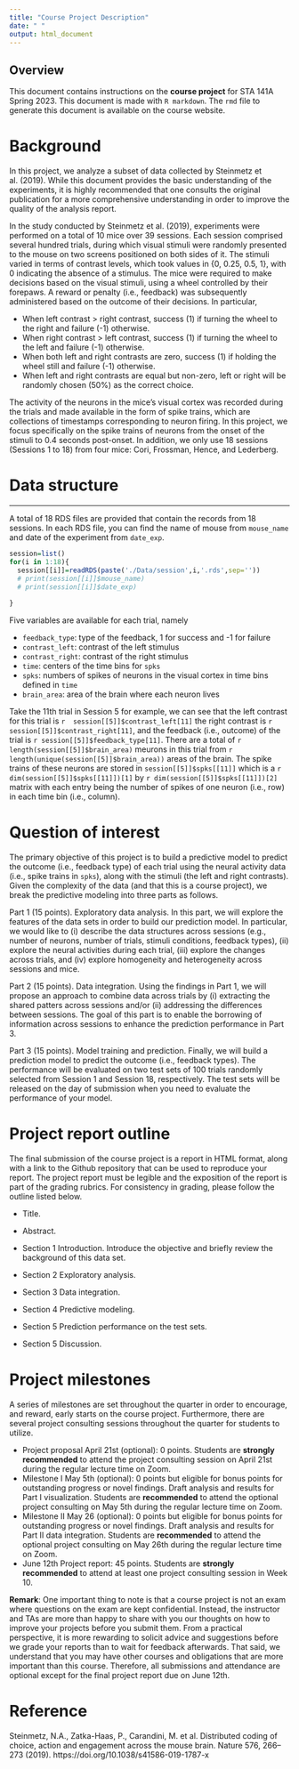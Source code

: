 ---
title: "Course Project Description"
date: " "
output: html_document
---

## Overview

This document contains instructions on the **course project** for STA 141A Spring 2023. This document is made with `R markdown`. The `rmd` file to generate this document is available on the course website. 

# Background


In this project, we analyze a subset of data collected by Steinmetz et al. (2019). While this document provides the basic understanding of the experiments, it is highly recommended that one consults the original publication for a more comprehensive understanding in order to improve the quality of the analysis report.


In the study conducted by Steinmetz et al. (2019), experiments were performed on a total of 10 mice over 39 sessions. Each session comprised several hundred trials, during which visual stimuli were randomly presented to the mouse on two screens positioned on both sides of it. The stimuli varied in terms of contrast levels, which took values in {0, 0.25, 0.5, 1}, with 0 indicating the absence of a stimulus. The mice were required to make decisions based on the visual stimuli, using a wheel controlled by their forepaws. A reward or penalty (i.e., feedback) was subsequently administered based on the outcome of their decisions. In particular, 

- When left contrast > right contrast, success (1) if turning the wheel to the right and failure (-1) otherwise.  
- When right contrast > left contrast, success (1) if turning the wheel to the left and failure (-1) otherwise.  
- When both left and right contrasts are zero, success (1) if holding the wheel still and failure (-1) otherwise. 
- When left and right contrasts are equal but non-zero, left or right will be randomly chosen (50%) as the correct choice. 


The activity of the neurons in the mice's visual cortex was recorded during the trials and made available in the form of spike trains, which are collections of timestamps corresponding to neuron firing. In this project, we focus specifically on the spike trains of neurons from the onset of the stimuli to 0.4 seconds post-onset. In addition, we only use 18 sessions (Sessions 1 to 18) from four mice: Cori, Frossman, Hence, and Lederberg.


# Data structure 

---

A total of 18 RDS files are provided that contain the records from 18 sessions. In each RDS file, you can find the name of mouse from `mouse_name` and date of the experiment from `date_exp`. 


```{r echo=TRUE, eval=TRUE}

session=list()
for(i in 1:18){
  session[[i]]=readRDS(paste('./Data/session',i,'.rds',sep=''))
  # print(session[[i]]$mouse_name)
  # print(session[[i]]$date_exp)
  
}
```

Five variables are available for each trial, namely 

- `feedback_type`: type of the feedback, 1 for success and -1 for failure
- `contrast_left`: contrast of the left stimulus
- `contrast_right`: contrast of the right stimulus
- `time`: centers of the time bins for `spks`  
- `spks`: numbers of spikes of neurons in the visual cortex in time bins defined in `time`
- `brain_area`: area of the brain where each neuron lives

Take the 11th trial in Session 5 for example, we can see that the left contrast for this trial is `r 
session[[5]]$contrast_left[11]`  the right contrast is `r 
session[[5]]$contrast_right[11]`, and the feedback (i.e., outcome) of the trial is `r session[[5]]$feedback_type[11]`. There are a total of `r length(session[[5]]$brain_area)` meurons in this trial from `r length(unique(session[[5]]$brain_area))` areas of the brain. The spike trains of these neurons are stored in `session[[5]]$spks[[11]]` which is a `r dim(session[[5]]$spks[[11]])[1]` by `r dim(session[[5]]$spks[[11]])[2]` matrix with each entry being the number of spikes of one neuron (i.e., row) in each time bin (i.e., column).


# Question of interest


The primary objective of this project is to build a predictive model to predict the outcome (i.e., feedback type) of each trial using the neural activity data (i.e., spike trains in `spks`), along with the stimuli (the left and right contrasts). Given the complexity of the data (and that this is a course project), we break the predictive modeling into three parts as follows. 

Part 1 (15 points). Exploratory data analysis. In this part, we will explore the features of the data sets in order to build our prediction model. In particular, we would like to (i) describe the data structures across sessions (e.g., number of neurons, number of trials, stimuli conditions, feedback types), (ii) explore the neural activities during each trial, (iii) explore the changes across trials, and (iv) explore homogeneity and heterogeneity across sessions and mice. 

Part 2 (15 points). Data integration. Using the findings in Part 1, we will propose an approach to combine data across trials by (i) extracting the shared patters across sessions and/or (ii) addressing the differences between sessions. The goal of this part is to enable the borrowing of information across sessions to enhance the prediction performance in Part 3. 

Part 3 (15 points). Model training and prediction. Finally, we will build a prediction model to predict the outcome (i.e., feedback types). The performance will be evaluated on two test sets of 100 trials randomly selected from Session 1 and Session 18, respectively. The test sets will be released on the day of submission when you need to evaluate the performance of your model. 

# Project report outline 

The final submission of the course project is a report in HTML format, along with a link to the Github repository that can be used to reproduce your report. The project report must be legible and the exposition of the report is part of the grading rubrics. For consistency in grading, please follow the outline listed below. 

- Title.

- Abstract.

- Section 1 Introduction. Introduce the objective and briefly review the background of this data set. 

- Section 2 Exploratory analysis. 


- Section 3 Data integration. 

- Section 4 Predictive modeling. 

- Section 5 Prediction performance on the test sets. 

- Section 5 Discussion. 

# Project milestones

A series of milestones are set throughout the quarter in order to encourage, and reward, early starts on the course project. Furthermore, there are several project consulting sessions throughout the quarter for students to utilize. 





- Project proposal April 21st (optional): 0 points. Students are **strongly recommended** to attend the project consulting session on April 21st during the regular lecture time on Zoom. 
- Milestone I May 5th (optional): 0 points but eligible for bonus points for outstanding progress or novel findings. Draft analysis and results for Part I visualization. Students are **recommended** to attend the optional project consulting on May 5th during the regular lecture time on Zoom. 
- Milestone II May 26 (optional): 0 points but eligible for bonus points for outstanding progress or novel findings. Draft analysis and results for Part II data integration. Students are **recommended** to attend the optional project consulting on May 26th during the regular lecture time on Zoom. 
- June 12th Project report: 45 points. Students are **strongly recommended** to attend at least one project consulting session in Week 10. 


**Remark**: One important thing to note is that a course project is not an exam where questions on the exam are kept confidential. Instead, the instructor and TAs are more than happy to share with you our thoughts on how to improve your projects before you submit them. From a practical perspective, it is more rewarding to solicit advice and suggestions before we grade your reports than to wait for feedback afterwards. That said, we understand that you may have other courses and obligations that are more important than this course. Therefore, all submissions and attendance are optional except for the final project report due on June 12th.

# Reference {-}


Steinmetz, N.A., Zatka-Haas, P., Carandini, M. et al. Distributed coding of choice, action and engagement across the mouse brain. Nature 576, 266–273 (2019). https://doi.org/10.1038/s41586-019-1787-x


